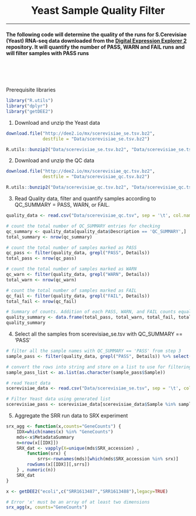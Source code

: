 </br>
<center> <h1> Yeast Sample Quality Filter </h1> </center>
***

#### The following code will determine the quality of the runs for S.Cerevisiae (Yeast) RNA-seq data downloaded from the [Digital Expression Explorer 2](http://dee2.io/) repository. It will quantify the number of PASS, WARN and FAIL runs and will filter samples with PASS runs  
</br></br></br>


Prerequisite libraries
```r
library("R.utils")
library("dplyr")
library("getDEE2")
```


1. Download and unzip the Yeast data 
```r
download.file("http://dee2.io/mx/scerevisiae_se.tsv.bz2", 
              destfile = "Data/scerevisiae_se.tsv.bz2")

R.utils::bunzip2("Data/scerevisiae_se.tsv.bz2", "Data/scerevisiae_se.tsv", overwrite=TRUE, remove=FALSE)
```

2. Download and unzip the QC data
```r
download.file("http://dee2.io/mx/scerevisiae_qc.tsv.bz2", 
              destfile = "Data/scerevisiae_qc.tsv.bz2")

R.utils::bunzip2("Data/scerevisiae_qc.tsv.bz2", "Data/scerevisiae_qc.tsv", overwrite=TRUE, remove=FALSE)
```

3. Read Quality data, filter and quantify samples according to QC_SUMMARY = PASS, WARN, or FAIL.  
```r
quality_data <- read.csv("Data/scerevisiae_qc.tsv", sep = '\t', col.names = c("Sample", "Description", "Details"))

# count the total number of QC_SUMMARY entries for checking
qc_summary <- quality_data[quality_data$Description == 'QC_SUMMARY',]
total_summary <- nrow(qc_summary)

# count the total number of samples marked as PASS
qc_pass <- filter(quality_data, grepl("PASS", Details))
total_pass <- nrow(qc_pass)

# count the total number of samples marked as WARN
qc_warn <- filter(quality_data, grepl("WARN", Details))
total_warn <- nrow(qc_warn)

# count the total number of samples marked as FAIL
qc_fail <- filter(quality_data, grepl("FAIL", Details))
total_fail <- nrow(qc_fail)

# Summary of counts. Addition of each PASS, WARN, and FAIL counts equals to total_summary.
quality_summary <- data.frame(total_pass, total_warn, total_fail, total_summary)
quality_summary

```

4. Select all the samples from scerevisiae_se.tsv with QC_SUMMARY == 'PASS' 
```r

# filter all the sample names with QC_SUMMARY == 'PASS' from step 3
sample_pass <- filter(quality_data, grepl("PASS", Details)) %>% select(Sample)

# convert the rows into string and store on a list to use for filtering Yeast data
sample_pass_list <- as.list(as.character(sample_pass$Sample))

# read Yeast data
scerevisiae_data <- read.csv("Data/scerevisiae_se.tsv", sep = '\t', col.names = c("Sample", "Gene", "Count"))

# Filter Yeast data using generated list
scerevisiae_pass <- scerevisiae_data[scerevisiae_data$Sample %in% sample_pass_list,]
```

5. Aggregate the SRR run data to SRX experiment 
```r
srx_agg <- function(x,counts="GeneCounts") {
    IDX=which(names(x) %in% "GeneCounts")
    mds<-x$MetadataSummary
    n=nrow(x[[IDX]])
    SRX_dat <- vapply(X=unique(mds$SRX_accession) ,
        function(srx) {
            srrs<-rownames(mds)[which(mds$SRX_accession %in% srx)]
        rowSums(x[[IDX]][,srrs])
    } , numeric(n))
    SRX_dat
}

x <- getDEE2("ecoli",c("SRR1613487","SRR1613488"),legacy=TRUE)

# Error 'x' must be an array of at least two dimensions
srx_agg(x, counts="GeneCounts")
```


